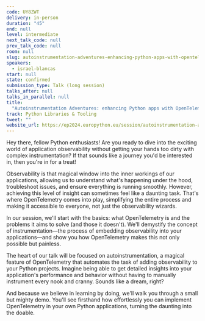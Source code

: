 ```yaml
---
code: UY8ZWT
delivery: in-person
duration: "45"
end: null
level: intermediate
next_talk_code: null
prev_talk_code: null
room: null
slug: autoinstrumentation-adventures-enhancing-python-apps-with-opentelemetry
speakers:
  - israel-blancas
start: null
state: confirmed
submission_type: Talk (long session)
talks_after: null
talks_in_parallel: null
title:
  "Autoinstrumentation Adventures: enhancing Python apps with OpenTelemetry"
track: Python Libraries & Tooling
tweet: ""
website_url: https://ep2024.europython.eu/session/autoinstrumentation-adventures-enhancing-python-apps-with-opentelemetry
---
```


Hey there, fellow Python enthusiasts! Are you ready to dive into the exciting
world of application observability without getting your hands too dirty with
complex instrumentation? If that sounds like a journey you'd be interested in,
then you're in for a treat!

Observability is that magical window into the inner workings of our
applications, allowing us to understand what's happening under the hood,
troubleshoot issues, and ensure everything is running smoothly. However,
achieving this level of insight can sometimes feel like a daunting task. That's
where OpenTelemetry comes into play, simplifying the entire process and making
it accessible to everyone, not just the observability wizards.

In our session, we'll start with the basics: what OpenTelemetry is and the
problems it aims to solve (and those it doesn't). We'll demystify the concept of
instrumentation—the process of embedding observability into your
applications—and show you how OpenTelemetry makes this not only possible but
painless.

The heart of our talk will be focused on autoinstrumentation, a magical feature
of OpenTelemetry that automates the task of adding observability to your Python
projects. Imagine being able to get detailed insights into your application's
performance and behavior without having to manually instrument every nook and
cranny. Sounds like a dream, right?

And because we believe in learning by doing, we'll walk you through a small but
mighty demo. You'll see firsthand how effortlessly you can implement
OpenTelemetry in your own Python applications, turning the daunting into the
doable.
